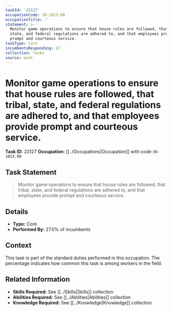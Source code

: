 ```yaml
---
taskId: '23127'
occupationCode: 39-1013.00
occupationTitle: ''
statement: >-
  Monitor game operations to ensure that house rules are followed, that tribal,
  state, and federal regulations are adhered to, and that employees provide
  prompt and courteous service.
taskType: Core
incumbentsResponding: 27
collection: Tasks
source: onet
---
```

# Monitor game operations to ensure that house rules are followed, that tribal, state, and federal regulations are adhered to, and that employees provide prompt and courteous service.

**Task ID:** 23127
**Occupation:** [[../Occupations|Occupation]] with code `39-1013.00`

## Task Statement

> Monitor game operations to ensure that house rules are followed, that tribal, state, and federal regulations are adhered to, and that employees provide prompt and courteous service.

## Details

- **Type:** Core
- **Performed By:** 27.0% of incumbents

## Context

This task is part of the standard duties performed in this occupation. The percentage indicates how common this task is among workers in the field.

## Related Information

- **Skills Required:** See [[../Skills|Skills]] collection
- **Abilities Required:** See [[../Abilities|Abilities]] collection
- **Knowledge Required:** See [[../Knowledge|Knowledge]] collection
